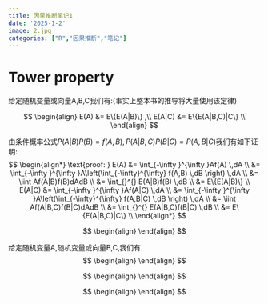 ```yaml
---
title: 因果推断笔记1
date: '2025-1-2'
image: 2.jpg
categories: ["R","因果推断","笔记"]
---
```


# Tower property

给定随机变量或向量A,B,C我们有:(事实上整本书的推导将大量使用该定律)

$$ 
\begin{align}
E(A) &= E\{E(A|B)\} ,\\
 E(A|C) &= E\{E(A|B,C)|C\} \\
\end{align}
$$

由条件概率公式$P(A|B)P(B)=f(A,B),P(A|B,C)P(B|C)=P(A,B|C)$我们有如下证明: $$
\begin{align*}
\text{proof: } E(A) &= \int_{-\infty }^{\infty }Af(A)  \,dA \\
&= \int_{-\infty }^{\infty }A\left(\int_{-\infty}^{\infty} f(A,B) \,dB \right)  \,dA \\
&= \iint Af(A|B)f(B)dAdB \\
&= \int_{}^{} E(A|B)f(B) \,dB \\
&= E\{E(A|B)\} \\
E(A|C) &= \int_{-\infty }^{\infty }Af(A|C)  \,dA \\
&= \int_{-\infty }^{\infty }A\left(\int_{-\infty}^{\infty} f(A,B|C) \,dB \right)  \,dA \\
&= \iint Af(A|B,C)f(B|C)dAdB \\
&= \int_{}^{} E(A|B,C)f(B|C) \,dB \\
&= E\{E(A|B,C)|C\} \\
\end{align*} 
$$

$$
\begin{align}
\end{align}
$$

给定随机变量A,随机变量或向量B,C,我们有 $$
\begin{align}
\end{align}
$$

$$
\begin{align}
\end{align}
$$

$$
\begin{align}
\end{align}
$$
